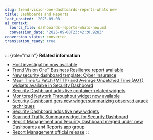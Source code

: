 ```yaml
---
slug: trend-vision-one-dashboards-reports-whats-new
title: Dashboards and Reports
last_updated: '2025-09-08'
ai_context:
  source_file: dashboards-reports-whats-new.md
  conversion_date: '2025-09-08T23:42:20.928Z'
conversion_status: converted
translation_ready: true
---
```


::: {role="main"}
**Related information**

- [Host investigation now available](whats-new-host-investigation.mdx)
- [Trend Vision One™ Business Resilience report available](business-resilience-report.mdx)
- [New security dashboard template: Cyber Insurance](new-dashboard-template.mdx)
- [Mean Time to Patch (MTTP) and Average Unpatched Time (AUT) widgets available in Security Dashboard](mttp-aut-widgets.mdx)
- [Security Dashboard adds five container-related widgets](security-dashboard-container-widget.mdx)
- [Monitored Network Throughput widget now available](network-throughput-widget.mdx)
- [Security Dashboard gets new widget summarizing observed attack techniques](widget-summarize-oat.mdx)
- [Security Dashboard adds five new widgets](security-dashboard-widgets.mdx)
- [Scanned Traffic Summary widget for Security Dashboard](scanned-traffic-summary-widget.mdx)
- [Report Management and Security Dashboard merged under new Dashboards and Reports app group](report-security-dashboard-app-group.mdx)
- [Report Management official release](report-management-official.mdx)
:::
